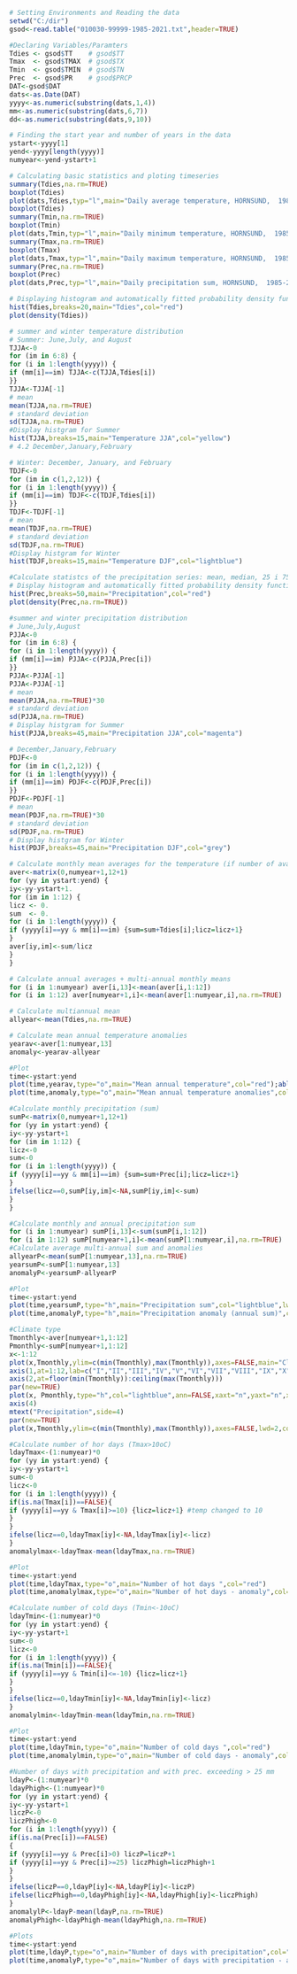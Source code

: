 ```r
# Setting Environments and Reading the data
setwd("C:/dir")
gsod<-read.table("010030-99999-1985-2021.txt",header=TRUE)
```

```r
#Declaring Variables/Paramters
Tdies <- gsod$TT    # gsod$TT
Tmax  <- gsod$TMAX  # gsod$TX
Tmin  <- gsod$TMIN  # gsod$TN
Prec  <- gsod$PR    # gsod$PRCP
DAT<-gsod$DAT
dats<-as.Date(DAT)
yyyy<-as.numeric(substring(dats,1,4))
mm<-as.numeric(substring(dats,6,7))
dd<-as.numeric(substring(dats,9,10))
```

```r
# Finding the start year and number of years in the data
ystart<-yyyy[1]
yend<-yyyy[length(yyyy)]
numyear<-yend-ystart+1

# Calculating basic statistics and ploting timeseries
summary(Tdies,na.rm=TRUE)
boxplot(Tdies)
plot(dats,Tdies,typ="l",main="Daily average temperature, HORNSUND,  1985-2021")
boxplot(Tdies)
summary(Tmin,na.rm=TRUE)
boxplot(Tmin)
plot(dats,Tmin,typ="l",main="Daily minimum temperature, HORNSUND,  1985-2021")
summary(Tmax,na.rm=TRUE)
boxplot(Tmax)
plot(dats,Tmax,typ="l",main="Daily maximum temperature, HORNSUND,  1985-2021", col="magenta")
summary(Prec,na.rm=TRUE)
boxplot(Prec)
plot(dats,Prec,typ="l",main="Daily precipitation sum, HORNSUND,  1985-2021", col="red")

# Displaying histogram and automatically fitted probability density function
hist(Tdies,breaks=20,main="Tdies",col="red")
plot(density(Tdies))
```

```r
# summer and winter temperature distribution
# Summer: June,July, and August
TJJA<-0
for (im in 6:8) {
for (i in 1:length(yyyy)) {
if (mm[i]==im) TJJA<-c(TJJA,Tdies[i])
}}
TJJA<-TJJA[-1]
# mean
mean(TJJA,na.rm=TRUE)
# standard deviation
sd(TJJA,na.rm=TRUE)
#Display histgram for Summer
hist(TJJA,breaks=15,main="Temperature JJA",col="yellow")
# 4.2 December,January,February
```

```r
# Winter: December, January, and February
TDJF<-0
for (im in c(1,2,12)) {
for (i in 1:length(yyyy)) {
if (mm[i]==im) TDJF<-c(TDJF,Tdies[i])
}}
TDJF<-TDJF[-1]
# mean
mean(TDJF,na.rm=TRUE)
# standard deviation
sd(TDJF,na.rm=TRUE)
#Display histgram for Winter
hist(TDJF,breaks=15,main="Temperature DJF",col="lightblue")
```

```r
#Calculate statistcs of the precipitation series: mean, median, 25 i 75 quartile, min, max
# Display histogram and automatically fitted probability density function for precipitation
hist(Prec,breaks=50,main="Precipitation",col="red")
plot(density(Prec,na.rm=TRUE))

#summer and winter precipitation distribution
# June,July,August
PJJA<-0
for (im in 6:8) {
for (i in 1:length(yyyy)) {
if (mm[i]==im) PJJA<-c(PJJA,Prec[i])
}}
PJJA<-PJJA[-1]
PJJA<-PJJA[-1]
# mean
mean(PJJA,na.rm=TRUE)*30
# standard deviation
sd(PJJA,na.rm=TRUE)
# Display histgram for Summer
hist(PJJA,breaks=45,main="Precipitation JJA",col="magenta")
```

```r
# December,January,February
PDJF<-0
for (im in c(1,2,12)) {
for (i in 1:length(yyyy)) {
if (mm[i]==im) PDJF<-c(PDJF,Prec[i])
}}
PDJF<-PDJF[-1]
# mean
mean(PDJF,na.rm=TRUE)*30
# standard deviation
sd(PDJF,na.rm=TRUE)
# Display histgram for Winter
hist(PDJF,breaks=45,main="Precipitation DJF",col="grey")
```

```r
# Calculate monthly mean averages for the temperature (if number of available measurements > 15)
aver<-matrix(0,numyear+1,12+1)
for (yy in ystart:yend) {
iy<-yy-ystart+1.
for (im in 1:12) {
licz <- 0.
sum  <- 0.
for (i in 1:length(yyyy)) {
if (yyyy[i]==yy & mm[i]==im) {sum=sum+Tdies[i];licz=licz+1}
}
aver[iy,im]<-sum/licz
}
}
```

```r
# Calculate annual averages + multi-annual monthly means
for (i in 1:numyear) aver[i,13]<-mean(aver[i,1:12])
for (i in 1:12) aver[numyear+1,i]<-mean(aver[1:numyear,i],na.rm=TRUE)
```

```r
# Calculate multiannual mean 
allyear<-mean(Tdies,na.rm=TRUE)
```

```r
# Calculate mean annual temperature anomalies  
yearav<-aver[1:numyear,13]
anomaly<-yearav-allyear
```

```r
#Plot
time<-ystart:yend
plot(time,yearav,type="o",main="Mean annual temperature",col="red");abline(h=0.0,col="black",lwd=1)
plot(time,anomaly,type="o",main="Mean annual temperature anomalies",col="red");abline(h=0.0,col="black",lwd=1)
```

```r
#Calculate monthly precipitation (sum) 
sumP<-matrix(0,numyear+1,12+1)
for (yy in ystart:yend) {
iy<-yy-ystart+1
for (im in 1:12) {
licz<-0
sum<-0
for (i in 1:length(yyyy)) {
if (yyyy[i]==yy & mm[i]==im) {sum=sum+Prec[i];licz=licz+1}
}
ifelse(licz==0,sumP[iy,im]<-NA,sumP[iy,im]<-sum)
}
}
```

```r
#Calculate monthly and annual precipitation sum
for (i in 1:numyear) sumP[i,13]<-sum(sumP[i,1:12])
for (i in 1:12) sumP[numyear+1,i]<-mean(sumP[1:numyear,i],na.rm=TRUE)
#Calculate average multi-annual sum and anomalies 
allyearP<-mean(sumP[1:numyear,13],na.rm=TRUE)
yearsumP<-sumP[1:numyear,13]
anomalyP<-yearsumP-allyearP
```

```r
#Plot
time<-ystart:yend
plot(time,yearsumP,type="h",main="Precipitation sum",col="lightblue",lwd=10);abline(h=0.0,col="black",lwd=1)
plot(time,anomalyP,type="h",main="Precipitation anomaly (annual sum)",col="lightblue",lwd=10);abline(h=0.0,col="black",lwd=1)
```

```r
#Climate type
Tmonthly<-aver[numyear+1,1:12]
Pmonthly<-sumP[numyear+1,1:12]
x<-1:12
plot(x,Tmonthly,ylim=c(min(Tmonthly),max(Tmonthly)),axes=FALSE,main="Climatograph",col="black",type="n")
axis(1,at=1:12,lab=c("I","II","III","IV","V","VI","VII","VIII","IX","X","XI","XII"))
axis(2,at=floor(min(Tmonthly)):ceiling(max(Tmonthly)))
par(new=TRUE)
plot(x, Pmonthly,type="h",col="lightblue",ann=FALSE,xaxt="n",yaxt="n",xlab="",ylab="",lwd=20)
axis(4)
mtext("Precipitation",side=4)
par(new=TRUE)
plot(x,Tmonthly,ylim=c(min(Tmonthly),max(Tmonthly)),axes=FALSE,lwd=2,col="black",type="o")
```

```r
#Calculate number of hor days (Tmax>10oC)
ldayTmax<-(1:numyear)*0
for (yy in ystart:yend) {
iy<-yy-ystart+1
sum<-0
licz<-0
for (i in 1:length(yyyy)) {
if(is.na(Tmax[i])==FALSE){
if (yyyy[i]==yy & Tmax[i]>=10) {licz=licz+1} #temp changed to 10
}
}
ifelse(licz==0,ldayTmax[iy]<-NA,ldayTmax[iy]<-licz) 
}
anomalylmax<-ldayTmax-mean(ldayTmax,na.rm=TRUE)
```

```r
#Plot
time<-ystart:yend
plot(time,ldayTmax,type="o",main="Number of hot days ",col="red")
plot(time,anomalylmax,type="o",main="Number of hot days - anomaly",col="red");abline(h=0.0,col="black",lwd=1)
```

```r
#Calculate number of cold days (Tmin<-10oC)
ldayTmin<-(1:numyear)*0
for (yy in ystart:yend) {
iy<-yy-ystart+1
sum<-0
licz<-0
for (i in 1:length(yyyy)) {
if(is.na(Tmin[i])==FALSE){
if (yyyy[i]==yy & Tmin[i]<=-10) {licz=licz+1}
}
}
ifelse(licz==0,ldayTmin[iy]<-NA,ldayTmin[iy]<-licz) 
}
anomalylmin<-ldayTmin-mean(ldayTmin,na.rm=TRUE)
```

```r
#Plot
time<-ystart:yend
plot(time,ldayTmin,type="o",main="Number of cold days ",col="red")
plot(time,anomalylmin,type="o",main="Number of cold days - anomaly",col="red");abline(h=0.0,col="black",lwd=1)
```

```r
#Number of days with precipitation and with prec. exceeding > 25 mm
ldayP<-(1:numyear)*0
ldayPhigh<-(1:numyear)*0
for (yy in ystart:yend) {
iy<-yy-ystart+1
liczP<-0
liczPhigh<-0
for (i in 1:length(yyyy)) {
if(is.na(Prec[i])==FALSE)
{
if (yyyy[i]==yy & Prec[i]>0) liczP=liczP+1
if (yyyy[i]==yy & Prec[i]>=25) liczPhigh=liczPhigh+1
}
}
ifelse(liczP==0,ldayP[iy]<-NA,ldayP[iy]<-liczP)
ifelse(liczPhigh==0,ldayPhigh[iy]<-NA,ldayPhigh[iy]<-liczPhigh)
}
anomalylP<-ldayP-mean(ldayP,na.rm=TRUE)
anomalyPhigh<-ldayPhigh-mean(ldayPhigh,na.rm=TRUE)
```

```r
#Plots
time<-ystart:yend
plot(time,ldayP,type="o",main="Number of days with precipitation",col="green"); lines(time,ldayPhigh,type="o",main="Number of days with precipitation > 25 mm ",col="blue")
plot(time,anomalyP,type="o",main="Number of days with precipitation - anomaly",col="green");lines(time,anomalyPhigh,type="o",main="Number of days with precipitation > 25 mm - anomaly",col="blue");abline(h=0.0,col="black",lwd=1)
```